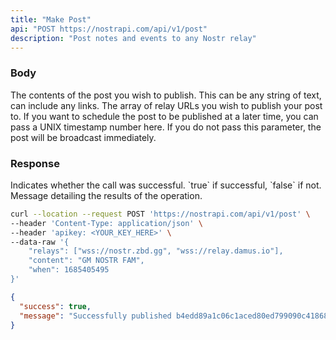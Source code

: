 ```yaml
---
title: "Make Post"
api: "POST https://nostrapi.com/api/v1/post"
description: "Post notes and events to any Nostr relay"
---
```


### Body

<ParamField body="content" type="string" >
  The contents of the post you wish to publish. This can be any string of text, can include any links.
</ParamField>

<ParamField body="relays" type="array" >
  The array of relay URLs you wish to publish your post to.
</ParamField>

<ParamField body="when" type="number" optional="true">
  If you want to schedule the post to be published at a later time, you can pass a UNIX timestamp number here. If you do not pass this parameter, the post will be broadcast immediately.
</ParamField>

### Response

<ResponseField name="success" type="boolean">
  Indicates whether the call was successful. `true` if successful, `false` if not.
</ResponseField>

<ResponseField name="message" type="string">
  Message detailing the results of the operation.
</ResponseField>

<RequestExample>

```bash cURL
curl --location --request POST 'https://nostrapi.com/api/v1/post' \
--header 'Content-Type: application/json' \
--header 'apikey: <YOUR_KEY_HERE>' \
--data-raw '{
    "relays": ["wss://nostr.zbd.gg", "wss://relay.damus.io"],
    "content": "GM NOSTR FAM",
    "when": 1685405495
}'
```

</RequestExample>

<ResponseExample>

```json HTTP 200 - Success
{
  "success": true,
  "message": "Successfully published b4edd89a1c06c1aced80ed799090c418685939b3fe8778f8e76cc7ff1f2e36d7 event."
}
```

</ResponseExample>
